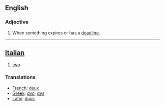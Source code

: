 ==English==
===Adjective===

# When something expires or has a [[deadline]].

----

==[[Italian]]==

# [[two]]

===Translations===

*[[French]]: [[deux]]
*[[Greek]]: [[dyo]], [[dys]]
*[[Latin]]: [[duus]]